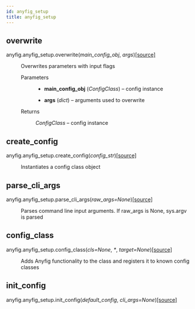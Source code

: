 ```yaml
---
id: anyfig_setup
title: anyfig_setup
---
```



## overwrite
<div className="section" id="anyfig-anyfig-setup-overwrite">

<dl className="py function">
<dt className="function-definition" id="anyfig.anyfig_setup.overwrite">
<span className="sig-prename descclassname">anyfig.anyfig_setup.</span><span className="sig-name descname">overwrite</span><span className="sig-paren">(</span><em className="sig-param"><span className="n">main_config_obj</span></em>, <em className="sig-param"><span className="n">args</span></em><span className="sig-paren">)</span><a className="reference internal source-link" href="https://github.com/OlofHarrysson/anyfig/blob/master/anyfig/anyfig_setup.py#L96"><span className="viewcode-link">[source]</span></a><a className="headerlink" href="#anyfig.anyfig_setup.overwrite" title="Permalink to this definition"></a></dt>
<dd><p>Overwrites parameters with input flags</p>
<dl className="field-list simple">
<dt className="function-definition">Parameters</dt>
<dd className="field-odd"><ul className="simple">
<li><p><strong>main_config_obj</strong> (<em>ConfigClass</em>) – config instance</p></li>
<li><p><strong>args</strong> (<em>dict</em>) – arguments used to overwrite</p></li>
</ul>
</dd>
<dt className="function-definition">Returns</dt>
<dd className="field-even"><p><em>ConfigClass</em> – config instance</p>
</dd>
</dl>
</dd></dl>
</div>

## create_config
<div className="section" id="anyfig-anyfig-setup-create-config">

<dl className="py function">
<dt className="function-definition" id="anyfig.anyfig_setup.create_config">
<span className="sig-prename descclassname">anyfig.anyfig_setup.</span><span className="sig-name descname">create_config</span><span className="sig-paren">(</span><em className="sig-param"><span className="n">config_str</span></em><span className="sig-paren">)</span><a className="reference internal source-link" href="https://github.com/OlofHarrysson/anyfig/blob/master/anyfig/anyfig_setup.py#L72"><span className="viewcode-link">[source]</span></a><a className="headerlink" href="#anyfig.anyfig_setup.create_config" title="Permalink to this definition"></a></dt>
<dd><p>Instantiates a config class object</p>
</dd></dl>
</div>

## parse_cli_args
<div className="section" id="anyfig-anyfig-setup-parse-cli-args">

<dl className="py function">
<dt className="function-definition" id="anyfig.anyfig_setup.parse_cli_args">
<span className="sig-prename descclassname">anyfig.anyfig_setup.</span><span className="sig-name descname">parse_cli_args</span><span className="sig-paren">(</span><em className="sig-param"><span className="n">raw_args</span><span className="o">=</span><span className="default_value">None</span></em><span className="sig-paren">)</span><a className="reference internal source-link" href="https://github.com/OlofHarrysson/anyfig/blob/master/anyfig/anyfig_setup.py#L60"><span className="viewcode-link">[source]</span></a><a className="headerlink" href="#anyfig.anyfig_setup.parse_cli_args" title="Permalink to this definition"></a></dt>
<dd><p>Parses command line input arguments. If raw_args is None, sys.argv is parsed</p>
</dd></dl>
</div>

## config_class
<div className="section" id="anyfig-anyfig-setup-config-class">

<dl className="py function">
<dt className="function-definition" id="anyfig.anyfig_setup.config_class">
<span className="sig-prename descclassname">anyfig.anyfig_setup.</span><span className="sig-name descname">config_class</span><span className="sig-paren">(</span><em className="sig-param"><span className="n">cls</span><span className="o">=</span><span className="default_value">None</span></em>, <em className="sig-param"><span className="o">*</span></em>, <em className="sig-param"><span className="n">target</span><span className="o">=</span><span className="default_value">None</span></em><span className="sig-paren">)</span><a className="reference internal source-link" href="https://github.com/OlofHarrysson/anyfig/blob/master/anyfig/anyfig_setup.py#L176"><span className="viewcode-link">[source]</span></a><a className="headerlink" href="#anyfig.anyfig_setup.config_class" title="Permalink to this definition"></a></dt>
<dd><p>Adds Anyfig functionality to the class and registers it to known config classes</p>
</dd></dl>
</div>

## init_config
<div className="section" id="anyfig-anyfig-setup-init-config">

<dl className="py function">
<dt className="function-definition" id="anyfig.anyfig_setup.init_config">
<span className="sig-prename descclassname">anyfig.anyfig_setup.</span><span className="sig-name descname">init_config</span><span className="sig-paren">(</span><em className="sig-param"><span className="n">default_config</span></em>, <em className="sig-param"><span className="n">cli_args</span><span className="o">=</span><span className="default_value">None</span></em><span className="sig-paren">)</span><a className="reference internal source-link" href="https://github.com/OlofHarrysson/anyfig/blob/master/anyfig/anyfig_setup.py#L14"><span className="viewcode-link">[source]</span></a><a className="headerlink" href="#anyfig.anyfig_setup.init_config" title="Permalink to this definition"></a></dt>
<dd></dd></dl>
</div>